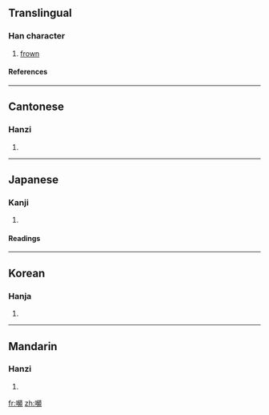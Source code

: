 ==Translingual==
===Han character===
{{Han char|rn=30|rad=口|as=16|sn=19|four=6108<sub>6</sub>|canj=口卜竹金 (RYHC)}}
# [[frown]]
====References====
{{Han ref|kx=0213.350|dkj=04562|dj=0436.140|hdz=10701.210|uh=56AC|ud=22188|bh=F1F5|bd=61941}}
----
==Cantonese==
===Hanzi===
{{yue-hanzi|jyut=|y=pan4}}
# {{defn|Cantonese}}
----
==Japanese==
===Kanji===
{{ja-kanji|grade=|rs=口16}}
# {{defn|Japanese}} 
====Readings====
{{ja-readings|on=[[ひん]] (hin), [[びん]] (bin)|kun=[[ひそめる]] (hisomeru)}}
----
==Korean==
===Hanja===
{{ko-hanja|hangeul=빈|rv=bin|mr=pin}}
# {{defn|Korean}}
----
==Mandarin==
===Hanzi===
{{cmn-hanzi|pin=[[pín]] ([[pin2]])|wg=p'in<sup>2</sup>}}
# {{defn|Mandarin}}

[[fr:嚬]]
[[zh:嚬]]